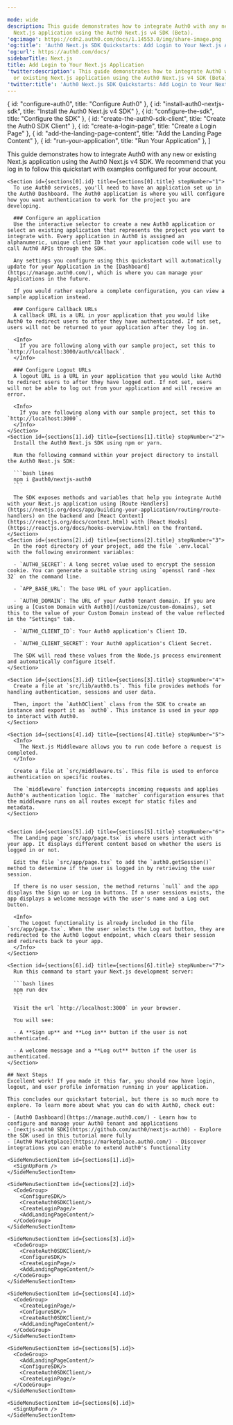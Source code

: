 ```yaml
---

mode: wide
description: This guide demonstrates how to integrate Auth0 with any new or existing
  Next.js application using the Auth0 Next.js v4 SDK (Beta).
'og:image': https://cdn2.auth0.com/docs/1.14553.0/img/share-image.png
'og:title': 'Auth0 Next.js SDK Quickstarts: Add Login to Your Next.js Application'
'og:url': https://auth0.com/docs/
sidebarTitle: Next.js
title: Add Login to Your Next.js Application
'twitter:description': This guide demonstrates how to integrate Auth0 with any new
  or existing Next.js application using the Auth0 Next.js v4 SDK (Beta).
'twitter:title': 'Auth0 Next.js SDK Quickstarts: Add Login to Your Next.js Application'
---
```




<QuickstartButtons githubLink="https://github.com/auth0-samples/auth0-nextjs-samples/tree/main/Sample-01" downloadLink="https://auth0.auth0.com/u/login/"/>

  { id: "configure-auth0", title: "Configure Auth0" },
  { id: "install-auth0-nextjs-sdk", title: "Install the Auth0 Next.js v4 SDK" },
  { id: "configure-the-sdk", title: "Configure the SDK" },
  { id: "create-the-auth0-sdk-client", title: "Create the Auth0 SDK Client" },
  { id: "create-a-login-page", title: "Create a Login Page" },
  { id: "add-the-landing-page-content", title: "Add the Landing Page Content" },
  { id: "run-your-application", title: "Run Your Application" },
]

<Recipe>
  <Content>
    This guide demonstrates how to integrate Auth0 with any new or existing Next.js application using the Auth0 Next.js v4 SDK. We recommend that you log in to follow this quickstart with examples configured for your account.

    <Section id={sections[0].id} title={sections[0].title} stepNumber="1">
      To use Auth0 services, you'll need to have an application set up in the Auth0 Dashboard. The Auth0 application is where you will configure how you want authentication to work for the project you are developing.

      ### Configure an application
      Use the interactive selector to create a new Auth0 application or select an existing application that represents the project you want to integrate with. Every application in Auth0 is assigned an alphanumeric, unique client ID that your application code will use to call Auth0 APIs through the SDK.

      Any settings you configure using this quickstart will automatically update for your Application in the [Dashboard](https://manage.auth0.com/), which is where you can manage your Applications in the future.

      If you would rather explore a complete configuration, you can view a sample application instead.

      ### Configure Callback URLs
      A callback URL is a URL in your application that you would like Auth0 to redirect users to after they have authenticated. If not set, users will not be returned to your application after they log in.

      <Info>
        If you are following along with our sample project, set this to `http://localhost:3000/auth/callback`.
      </Info>

      ### Configure Logout URLs
      A logout URL is a URL in your application that you would like Auth0 to redirect users to after they have logged out. If not set, users will not be able to log out from your application and will receive an error.

      <Info>
        If you are following along with our sample project, set this to `http://localhost:3000`.
      </Info>
    </Section>
    <Section id={sections[1].id} title={sections[1].title} stepNumber="2">
      Install the Auth0 Next.js SDK using npm or yarn.

      Run the following command within your project directory to install the Auth0 Next.js SDK:

      ```bash lines
      npm i @auth0/nextjs-auth0
      ```

      The SDK exposes methods and variables that help you integrate Auth0 with your Next.js application using [Route Handlers](https://nextjs.org/docs/app/building-your-application/routing/route-handlers) on the backend and [React Context](https://reactjs.org/docs/context.html) with [React Hooks](https://reactjs.org/docs/hooks-overview.html) on the frontend.
    </Section>
    <Section id={sections[2].id} title={sections[2].title} stepNumber="3">
      In the root directory of your project, add the file `.env.local` with the following environment variables:

      - `AUTH0_SECRET`: A long secret value used to encrypt the session cookie. You can generate a suitable string using `openssl rand -hex 32` on the command line.

      - `APP_BASE_URL`: The base URL of your application.

      - `AUTH0_DOMAIN`: The URL of your Auth0 tenant domain. If you are using a [Custom Domain with Auth0](/customize/custom-domains), set this to the value of your Custom Domain instead of the value reflected in the "Settings" tab.

      - `AUTH0_CLIENT_ID`: Your Auth0 application's Client ID.

      - `AUTH0_CLIENT_SECRET`: Your Auth0 application's Client Secret.

      The SDK will read these values from the Node.js process environment and automatically configure itself.
    </Section>

    <Section id={sections[3].id} title={sections[3].title} stepNumber="4">
      Create a file at `src/lib/auth0.ts`. This file provides methods for handling authentication, sessions and user data.

      Then, import the `Auth0Client` class from the SDK to create an instance and export it as `auth0`. This instance is used in your app to interact with Auth0.      
    </Section>

    <Section id={sections[4].id} title={sections[4].title} stepNumber="5">
      <Info>
        The Next.js Middleware allows you to run code before a request is completed.
      </Info>

      Create a file at `src/middleware.ts`. This file is used to enforce authentication on specific routes.

      The `middleware` function intercepts incoming requests and applies Auth0's authentication logic. The `matcher` configuration ensures that the middleware runs on all routes except for static files and metadata.
    </Section>


    <Section id={sections[5].id} title={sections[5].title} stepNumber="6">
      The Landing page `src/app/page.tsx` is where users interact with your app. It displays different content based on whether the users is logged in or not.

      Edit the file `src/app/page.tsx` to add the `auth0.getSession()` method to determine if the user is logged in by retrieving the user session.

      If there is no user session, the method returns `null` and the app displays the Sign up or Log in buttons. If a user sessions exists, the app displays a welcome message with the user's name and a Log out button.
      
      <Info>
        The Logout functionality is already included in the file `src/app/page.tsx`. When the user selects the Log out button, they are redirected to the Auth0 logout endpoint, which clears their session and redirects back to your app.
      </Info>
    </Section>

    <Section id={sections[6].id} title={sections[6].title} stepNumber="7">
      Run this command to start your Next.js development server:

      ```bash lines
      npm run dev
      ```

      Visit the url `http://localhost:3000` in your browser.

      You will see:

      - A **Sign up** and **Log in** button if the user is not authenticated.

      - A welcome message and a **Log out** button if the user is authenticated.
    </Section>

    ## Next Steps
    Excellent work! If you made it this far, you should now have login, logout, and user profile information running in your application.

    This concludes our quickstart tutorial, but there is so much more to explore. To learn more about what you can do with Auth0, check out:

    - [Auth0 Dashboard](https://manage.auth0.com/) - Learn how to configure and manage your Auth0 tenant and applications
    - [nextjs-auth0 SDK](https://github.com/auth0/nextjs-auth0) - Explore the SDK used in this tutorial more fully
    - [Auth0 Marketplace](https://marketplace.auth0.com/) - Discover integrations you can enable to extend Auth0's functionality
  </Content>

  <SideMenu sections={sections}>
    <SideMenuSectionItem id={sections[0].id}>
      <SignUpForm />
    </SideMenuSectionItem>

    <SideMenuSectionItem id={sections[1].id}>
      <SignUpForm />
    </SideMenuSectionItem>

    <SideMenuSectionItem id={sections[2].id}>
      <CodeGroup>
        <ConfigureSDK/>
        <CreateAuth0SDKClient/>
        <CreateLoginPage/>
        <AddLandingPageContent/>
      </CodeGroup>
    </SideMenuSectionItem>  

    <SideMenuSectionItem id={sections[3].id}>
      <CodeGroup>
        <CreateAuth0SDKClient/>
        <ConfigureSDK/>
        <CreateLoginPage/>
        <AddLandingPageContent/>
      </CodeGroup>
    </SideMenuSectionItem>

    <SideMenuSectionItem id={sections[4].id}>
      <CodeGroup>
        <CreateLoginPage/>
        <ConfigureSDK/>
        <CreateAuth0SDKClient/>
        <AddLandingPageContent/>
      </CodeGroup>
    </SideMenuSectionItem>

    <SideMenuSectionItem id={sections[5].id}>
      <CodeGroup>
        <AddLandingPageContent/>
        <ConfigureSDK/>
        <CreateAuth0SDKClient/>
        <CreateLoginPage/>
      </CodeGroup>
    </SideMenuSectionItem>

    <SideMenuSectionItem id={sections[6].id}>
      <SignUpForm />
    </SideMenuSectionItem>
  </SideMenu>
</Recipe>
